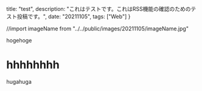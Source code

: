   title: "test",
  description: "これはテストです。これはRSS機能の確認のためのテスト投稿です。",
  date: "20211105",
  tags: ["Web"]
}

//import imageName from "../../public/images/20211105/imageName.jpg"

hogehoge

# hhhhhhhh

hugahuga

